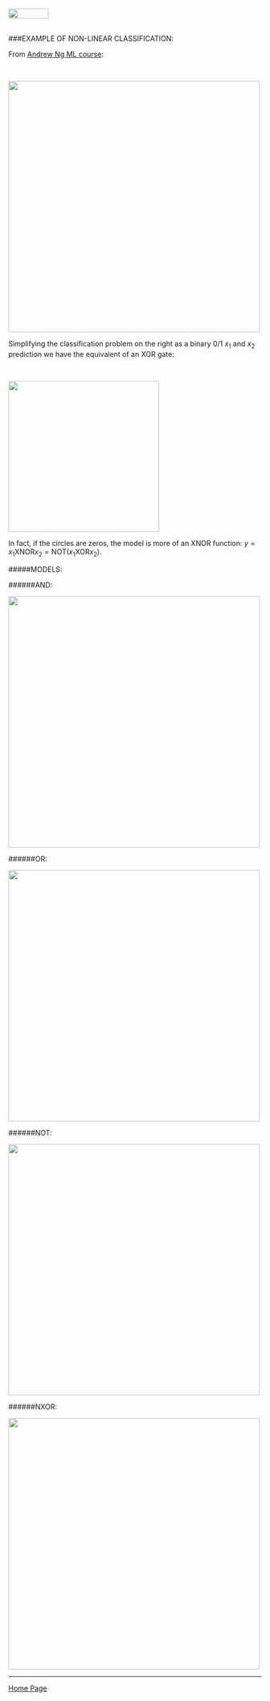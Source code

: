 <br>
<a href="http://rinterested.github.io/statistics/index.html">
<img HEIGHT="20" WIDTH="80" src="https://cloud.githubusercontent.com/assets/9312897/10556783/a27a26fa-745c-11e5-9b1a-2d5bd737387a.PNG"></a>
<br><br>

###EXAMPLE OF NON-LINEAR CLASSIFICATION:
<br>

From [Andrew Ng ML course](https://youtu.be/1PZdrgWak8Y):

<br>

<img src="https://cloud.githubusercontent.com/assets/9312897/18116270/5732e4e4-6f14-11e6-99de-63533f002a9c.png" width="500">

Simplifying the classification problem on the right as a binary $0/1$ $x_1$ and $x_2$ prediction we have the equivalent of an XOR gate:

<br>

<img src="https://cloud.githubusercontent.com/assets/9312897/18128457/d05cede4-6f53-11e6-947b-f8e1dcf9d459.jpg" width="300">

In fact, if the circles are zeros, the model is more of an XNOR function: $y = x_1 \text{XNOR} x_2 = \text{NOT} (x_1 \text{XOR} x_2)$.

#####MODELS:

######AND:

<img src="https://cloud.githubusercontent.com/assets/9312897/18129119/3c84fab8-6f57-11e6-89c3-dbef33391775.png" width="500">

######OR:

<img src="https://cloud.githubusercontent.com/assets/9312897/18129855/92219488-6f5a-11e6-9b0c-1b23e5b13864.png" width="500">

######NOT:

<img src="https://cloud.githubusercontent.com/assets/9312897/18130037/71272cce-6f5b-11e6-9ea1-582d2f63be36.png" width="500">

######NXOR:

<img src="https://cloud.githubusercontent.com/assets/9312897/18130390/d8ae4f98-6f5c-11e6-896e-5e79e668fef7.png" width="500">

---

<a href="http://rinterested.github.io/statistics/index.html">Home Page</a>
